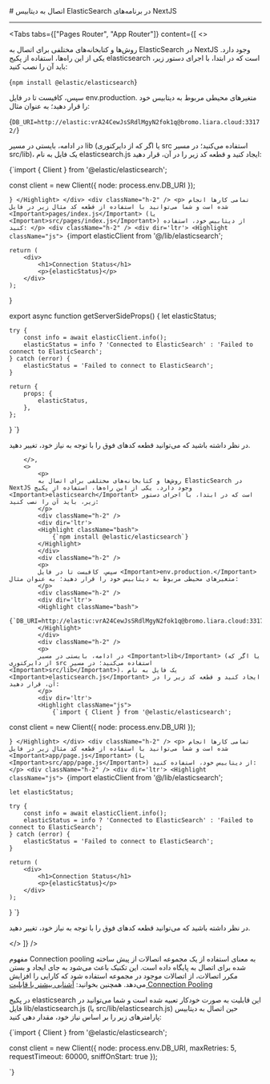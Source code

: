 

<Layout>
<Head>
<title>مستندات اتصال به دیتابیس ElasticSearch در NextJS - لیارا</title>
<meta property="og:title" content="مستندات خدمات رایانش ابری لیارا" />
<meta property="og:description" content="مستندات مربوط به اتصال به دیتابیس ElasticSearch در پلتفرم NextJS در لیارا"  />
</Head>
# اتصال به دیتابیس ElasticSearch در برنامه‌های NextJS
<hr className="mb-2" />
        

<Tabs 
    tabs={["Pages Router", "App Router"]} 
    content={[
        <>
            <p>
            روش‌ها و کتابخانه‌های مختلفی برای اتصال به ElasticSearch در NextJS وجود دارد. یکی از این راه‌ها، استفاده از پکیج <Important>elasticsearch</Important> است که در ابتدا، با اجرای دستور زیر، باید آن را نصب کنید:
            </p>
            <div className="h-2" />
            <div dir='ltr'>
            <Highlight className="bash">
                {`npm install @elastic/elasticsearch`}
            </Highlight>
            </div>
            <div className="h-2" />
            <p>
            سپس، کافیست تا در فایل <Important>env.production.</Important> متغیرهای محیطی مربوط به دیتابیس خود را قرار دهید؛ به عنوان مثال:
            </p>
                        <div className="h-2" />
            <div dir='ltr'>
            <Highlight className="bash">
                {`DB_URI=http://elastic:vrA24CewJsSRdlMgyN2fok1q@bromo.liara.cloud:33172/`}
            </Highlight>
            </div>
            <div className="h-2" />
            <p>
            در ادامه، بایستی در مسیر <Important>lib</Important> (یا اگر که از دایرکتوری src استفاده می‌کنید؛ در مسیر <Important>src/lib</Important>)، یک فایل به نام <Important>elasticsearch.js</Important> ایجاد کنید و قطعه کد زیر را در آن، قرار دهید:
            </p>
            <div dir='ltr'>
            <Highlight className="js">
                {`import { Client } from '@elastic/elasticsearch';

const client = new Client({
    node: process.env.DB_URI
});

`}
            </Highlight>
            </div>
            <div className="h-2" />
            <p>
              تمامی کارها انجام شده است و شما می‌توانید با استفاده از قطعه کد مثال زیر در فایل <Important>pages/index.js</Important> (یا <Important>src/pages/index.js</Important>) از دیتابیس خود، استفاده کنید:
            </p>
            <div className="h-2" />
            <div dir='ltr'>
            <Highlight className="js">
                {`import elasticClient from '@/lib/elasticsearch';

    return (
        <div>
            <h1>Connection Status</h1>
            <p>{elasticStatus}</p>
        </div>
    );
}

export async function getServerSideProps() {
    let elasticStatus;

    try {
        const info = await elasticClient.info();
        elasticStatus = info ? 'Connected to ElasticSearch' : 'Failed to connect to ElasticSearch';
    } catch (error) {
        elasticStatus = 'Failed to connect to ElasticSearch';
    }

    return {
        props: {
            elasticStatus,
        },
    };
}
`}
            </Highlight>
            </div>
            <div className="h-2" />
            <p>
            در نظر داشته باشید که می‌توانید قطعه کدهای فوق را با توجه به نیاز خود، تغییر دهید.
            </p>


        </>,
        <>
            <p>
            روش‌ها و کتابخانه‌های مختلفی برای اتصال به ElasticSearch در NextJS وجود دارد. یکی از این راه‌ها، استفاده از پکیج <Important>elasticsearch</Important> است که در ابتدا، با اجرای دستور زیر، باید آن را نصب کنید:
            </p>
            <div className="h-2" />
            <div dir='ltr'>
            <Highlight className="bash">
                {`npm install @elastic/elasticsearch`}
            </Highlight>
            </div>
            <div className="h-2" />
            <p>
            سپس، کافیست تا در فایل <Important>env.production.</Important> متغیرهای محیطی مربوط به دیتابیس خود را قرار دهید؛ به عنوان مثال:
            </p>
            <div className="h-2" />
            <div dir='ltr'>
            <Highlight className="bash">
                {`DB_URI=http://elastic:vrA24CewJsSRdlMgyN2fok1q@bromo.liara.cloud:33172/`}
            </Highlight>
            </div>
            <div className="h-2" />
            <p>
            در ادامه، بایستی در مسیر <Important>lib</Important> (یا اگر که از دایرکتوری src استفاده می‌کنید؛ در مسیر <Important>src/lib</Important>)، یک فایل به نام <Important>elasticsearch.js</Important> ایجاد کنید و قطعه کد زیر را در آن، قرار دهید:
            </p>
            <div dir='ltr'>
            <Highlight className="js">
                {`import { Client } from '@elastic/elasticsearch';

const client = new Client({
    node: process.env.DB_URI
});

`}
            </Highlight>
            </div>
            <div className="h-2" />
            <p>
              تمامی کارها انجام شده است و شما می‌توانید با استفاده از قطعه کد مثال زیر در فایل <Important>app/page.js</Important> (یا <Important>src/app/page.js</Important>) از دیتابیس خود، استفاده کنید:
            </p>
            <div className="h-2" />
            <div dir='ltr'>
            <Highlight className="js">
                {`import elasticClient from '@/lib/elasticsearch';

    let elasticStatus;

    try {
        const info = await elasticClient.info();
        elasticStatus = info ? 'Connected to ElasticSearch' : 'Failed to connect to ElasticSearch';
    } catch (error) {
        elasticStatus = 'Failed to connect to ElasticSearch';
    }

    return (
        <div>
            <h1>Connection Status</h1>
            <p>{elasticStatus}</p>
        </div>
    );
}
`}
            </Highlight>
            </div>
            <div className="h-2" />
            <p>
            در نظر داشته باشید که می‌توانید قطعه کدهای فوق را با توجه به نیاز خود، تغییر دهید.
            </p>
        </>
]} 
/>

<Section id="connection-pooling" title="استفاده از Connection Pooling" />

مفهوم Connection pooling به معنای استفاده از یک مجموعه اتصالات از پیش ساخته شده برای اتصال به پایگاه داده است. این تکنیک باعث می‌شود به جای ایجاد و بستن مکرر اتصالات، از اتصالات موجود در مجموعه استفاده شود که کارایی را افزایش می‌دهد.
<Alert variant='success'>همچنین بخوانید: <a className="text-[#2196f3] " href="/dbaas/details/connection-pool">آشنایی بیشتر با قابلیت Connection Pooling</a></Alert>

در پکیج <Important>elasticsearch</Important> این قابلیت به صورت خودکار تعبیه شده است و شما می‌توانید در فایل <Important>lib/elasticsearch.js</Important> (یا <Important>src/lib/elasticsearch.js</Important>) حین اتصال به دیتابیس پارامتر‌های زیر را بر اساس نیاز خود، مقدار دهی کنید:
<div className="h-2" />
    <div dir='ltr'>
    <Highlight className="js">
        {`import { Client } from '@elastic/elasticsearch';

const client = new Client({
    node: process.env.DB_URI,
    maxRetries: 5,
    requestTimeout: 60000,
    sniffOnStart: true
});

`}
    </Highlight>
</div>


</Layout>